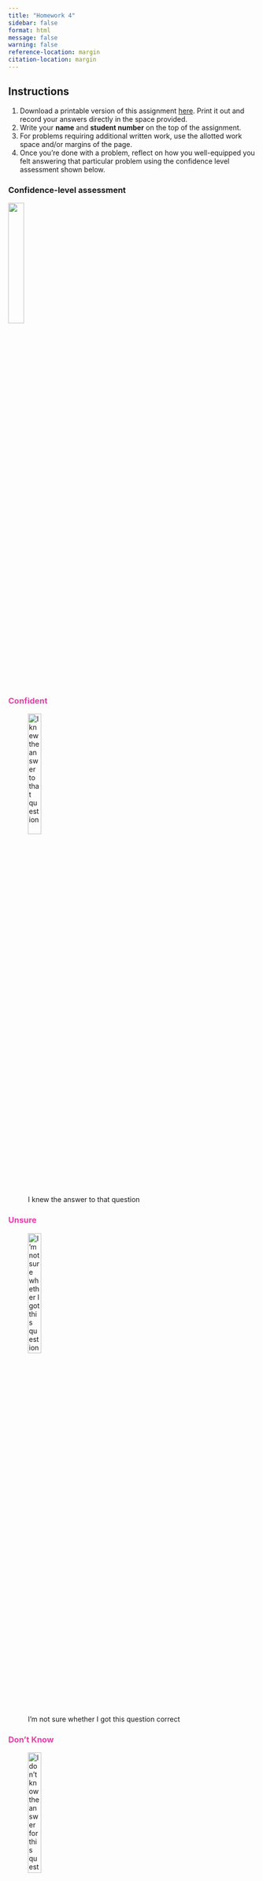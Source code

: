 ```yaml
---
title: "Homework 4"
sidebar: false
format: html
message: false
warning: false
reference-location: margin
citation-location: margin
---
```


## Instructions
(@) Download a printable version of this assignment [here](pdfs/homework4.pdf). Print it out and record your answers directly in the space provided.
(@) Write your **name** and **student number** on the top of the assignment. 
(@) For problems requiring additional written work, use the allotted work space and/or margins of the page. 
(@) Once you're done with a problem, reflect on how you well-equipped you felt answering that particular problem using the confidence level assessment shown below.\

::: {.panel-tabset}

### Confidence-level assessment

![](../images/confidence_level_assessment.png){fig-align="center" width="25%"}

### [Confident]{style="color: #e93cac"}

![I knew the answer to that question](../images/confidence_level_assessment1.png){fig-align="center" width="25%"}

### [Unsure]{style="color: #e93cac"}

![I’m not sure whether I got this question correct](../images/confidence_level_assessment2.png){fig-align="center" width="25%"}

### [Don't Know]{style="color: #e93cac"}

![I don’t know the answer for this question](../images/confidence_level_assessment3.png){fig-align="center" width="25%"}

:::

(@) Turn in your assignment in class on the due date. 

### Questions

#### Question 1

**A recent magazine article claimed that “our survey results using a random sample indicate that, on average, American adults watch between 75 and 77 minutes of television per day.”**

::: {.column-margin}
![](../images/confidence_level_assessment.png)
:::

{{< pagebreak >}}

a. What is the population of interest in this example?
<br>
<br>
<br>
_____________________________________
<br>
b. Based on the reported confidence interval, what is the average amount of time spent watching TV for the sample?
<br>
<br>
<br>
_____________________________________
<br>
c. What is the margin of error?
<br>
<br>
<br>
_____________________________________
<br>
d. What other information is needed to assess the quality of the inference made in this statement?
<br>
<br>
<br>
_____________________________________
<br>
e. Name at least two factors that might help to explain the high precision (i.e., small margin of error) for the confidence interval.

#### Question 2

**A social researcher is interested in estimating the number of friends that college students typically made during their first year of school. Questioning a random sample of 50 students at the end of their freshman year, he finds a mean of 3 friends. Assume that the sample comes from a population with a standard deviation of 1.0.**

::: {.column-margin}
![](../images/confidence_level_assessment.png)
:::

a. Calculate the standard error.
<br>
<br>
<br>
_____________________________________
<br>
b. Construct a 95% confidence interval to estimate the mean number of friends made by the population of students during their first year on campus.
<br>
<br>
<br>
_____________________________________
<br>
c. Provide an interpretation of the confidence interval.

{{< pagebreak >}}

#### Question 3

**A school principal is interested in assessing the performance of her students on the Totally Oppressive Standardized test (TOST). She selects a simple random sample of 16 of her students and finds the following set of scores:**

::: {.column-margin}
![](../images/confidence_level_assessment.png)
:::

&emsp;&emsp;6&emsp;&emsp;5&emsp;&emsp;6&emsp;&emsp;12&emsp;&emsp;5&emsp;&emsp;10&emsp;&emsp;11&emsp;&emsp;13
<br>
&ensp;&emsp;12&emsp;&emsp;10&emsp;&emsp;9&emsp;&emsp;20&emsp;&emsp;23&emsp;&emsp;20&emsp;&emsp;28&emsp;&emsp;18

<br>

**Assume that the sample is drawn from a population with a standard deviation $\sigma = 7.20$.**

a. What is the average score for the sample of students?
<br>
<br>
<br>
_____________________________________
<br>
b. Calculate the standard error.
<br>
<br>
<br>
_____________________________________
<br>
c. Find and interpret the 95% confidence interval for the mean.
<br>
<br>
<br>
_____________________________________
<br>
d. Find and interpret the 99% confidence interval for the mean.
<br>
<br>
<br>
_____________________________________
<br>
e. Why is the margin of error smaller for the 95% confidence interval in question c than for the 99% confidence interval in question d?

{{< pagebreak >}}

#### Question 4

**A mayor of a big city finds that 212 of 400 randomly selected city residents believe that that believes that the city should spend more money on road maintenance. Use this information for a large-sample inference of the proportion of all city residents who believe that the city should be spending more.**

::: {.column-margin}
![](../images/confidence_level_assessment.png)
:::

a. What percentage of the sample members believe the city should be spending more?
<br>
<br>
<br>
_____________________________________
<br>
b. Calculate the standard error of the proportion.
<br>
<br>
<br>
_____________________________________
<br>
c. Find and interpret the 95% confidence interval for the population proportion.
<br>
<br>
<br>
_____________________________________
<br>
d. Based on your findings, is it safe to say that a majority of the city’s population wants more spent on roads? Explain your answer.